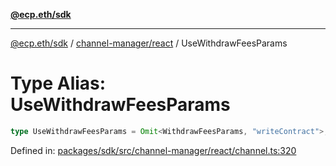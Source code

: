 [**@ecp.eth/sdk**](../../../index.mdx)

***

[@ecp.eth/sdk](/sdk-reference/index.mdx) / [channel-manager/react](/sdk-reference/channel-manager/react/index.mdx) / UseWithdrawFeesParams

# Type Alias: UseWithdrawFeesParams

```ts
type UseWithdrawFeesParams = Omit<WithdrawFeesParams, "writeContract">;
```

Defined in: [packages/sdk/src/channel-manager/react/channel.ts:320](https://github.com/ecp-eth/comments-monorepo/blob/main/packages/sdk/src/channel-manager/react/channel.ts#L320)

